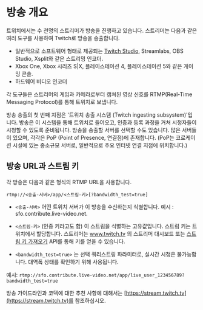 # 방송 개요

트위치에서는 수 천명의 스트리머가 방송을 진행하고 있습니다. 스트리머는 다음과 같은 여러 도구를 사용하여 Twitch로 방송을 송출합니다.

- 일반적으로 소프트웨어 형태로 제공되는 [Twitch Studio](https://www.twitch.tv/broadcast/studio), Streamlabs, OBS Studio, Xsplit와 같은 스트리밍 인코더.
- Xbox One, Xbox 시리즈 S|X, 플레이스테이션 4, 플레이스테이션 5와 같은 게이밍 콘솔.
- 하드웨어 비디오 인코더

각 도구들은 스트리머의 게임과 카메라로부터 캡쳐된 영상 신호를 RTMP(Real-Time Messaging Protocol)를 통해 트위치로 보냅니다.

방송 송출의 첫 번째 지점은 '트위치 송출 시스템 (Twitch ingesting subsystem)'입니다. 방송은 이 시스템을 통해 트위치로 들어오고, 인증과 등록 과정을 거쳐 시청자들이 시청할 수 있도록 준비됩니다. 방송을 송출할 서버를 선택할 수도 있습니다. 많은 서버들이 있으며, 각각은 PoP (Point of Presence, 연결점)에 존재합니다. (PoP는 코로케이션 시설에 있는 중소규모 서버로, 일반적으로 주요 인터넷 연결 지점에 위치합니다.)

## 방송 URL과 스트림 키

각 방송은 다음과 같은 형식의 RTMP URL을 사용합니다.

`rtmp://<송출-서버>/app/<스트림-키>[?bandwidth_test=true]`

- `<송출-서버>` 어떤 트위치 서버가 이 방송을 수신하는지 식별합니다. 예시 : sfo.contribute.live-video.net.

- `<스트림-키>` (인증 키라고도 함) 이 스트림을 식별하는 고유값입니다. 스트림 키는 트위치에서 할당합니다. 스트리머는 www.twitch.tv 의 스트리머 대시보드 또는 [스트림 키 가져오기](/ko/twitch-api/reference/get-stream-key) API를 통해 키를 얻을 수 있습니다.

- `<bandwidth_test=true>` 는 선택 쿼리스트링 파라미터로, 실시간 시청은 불가능합니다. 대역폭 상태를 확인하기 위해 사용됩니다.

예시: `rtmp://sfo.contribute.live-video.net/app/live_user_123456789?bandwidth_test=true`

방송 가이드라인과 코덱에 대한 추천 사항에 대해서는 [https://stream.twitch.tv](https://stream.twitch.tv)를 참조하십시오.
